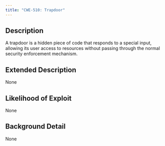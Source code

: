 ```yaml
---
title: "CWE-510: Trapdoor"
---
```


## Description
A trapdoor is a hidden piece of code that responds to a special input, allowing its user access to resources without passing through the normal security enforcement mechanism.

## Extended Description
None

## Likelihood of Exploit
None

## Background Detail
None
        
